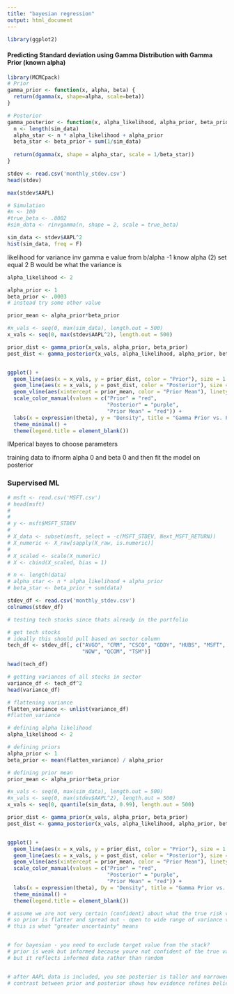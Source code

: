 ```yaml
---
title: "bayesian regression"
output: html_document
---
```




```r
library(ggplot2)
```

#### Predicting Standard deviation using Gamma Distribution with Gamma Prior (known alpha)

```r
library(MCMCpack)
# Prior 
gamma_prior <- function(x, alpha, beta) {
  return(dgamma(x, shape=alpha, scale=beta))
}

# Posterior 
gamma_posterior <- function(x, alpha_likelihood, alpha_prior, beta_prior, sim_data) {
  n <- length(sim_data)
  alpha_star <- n * alpha_likelihood + alpha_prior
  beta_star <- beta_prior + sum(1/sim_data)
  
  return(dgamma(x, shape = alpha_star, scale = 1/beta_star))
}
```


```r

stdev <- read.csv('monthly_stdev.csv')
head(stdev)

max(stdev$AAPL)
```

```r

# Simulation
#n <- 100
#true_beta <- .0002
#sim_data <- rinvgamma(n, shape = 2, scale = true_beta)

sim_data <- stdev$AAPL^2
hist(sim_data, freq = F)
```

likelihood for variance inv gamma 
e value from b/alpha -1 know alpha (2) set equal 2 
B would be what the variance is 


```r
alpha_likelihood <- 2

alpha_prior <- 1
beta_prior <- .0003
# instead try some other value 

prior_mean <- alpha_prior*beta_prior

#x_vals <- seq(0, max(sim_data), length.out = 500)
x_vals <- seq(0, max(stdev$AAPL^2), length.out = 500)

prior_dist <- gamma_prior(x_vals, alpha_prior, beta_prior)
post_dist <- gamma_posterior(x_vals, alpha_likelihood, alpha_prior, beta_prior, sim_data)


ggplot() +
  geom_line(aes(x = x_vals, y = prior_dist, color = "Prior"), size = 1.2) +
  geom_line(aes(x = x_vals, y = post_dist, color = "Posterior"), size = 1.2) +
  geom_vline(aes(xintercept = prior_mean, color = "Prior Mean"), linetype = "dashed", size = 1) + 
  scale_color_manual(values = c("Prior" = "red", 
                                "Posterior" = "purple", 
                                "Prior Mean" = "red")) +
  labs(x = expression(theta), y = "Density", title = "Gamma Prior vs. Posterior Distribution") +
  theme_minimal() +
  theme(legend.title = element_blank())

```

IMperical bayes 
to choose parameters 

training data to ifnorm alpha 0 and beta 0 
and then fit the model on posterior 





### Supervised ML

```r
# msft <- read.csv('MSFT.csv')
# head(msft)
# 
# 
# y <- msft$MSFT_STDEV
# 
# X_data <- subset(msft, select = -c(MSFT_STDEV, Next_MSFT_RETURN))
# X_numeric <- X_raw[sapply(X_raw, is.numeric)]
# 
# X_scaled <- scale(X_numeric)
# X <- cbind(X_scaled, bias = 1)
```


```r
# n <- length(data)
# alpha_star <- n * alpha_likelihood + alpha_prior
# beta_star <- beta_prior + sum(data)


```

```r
stdev_df <- read.csv('monthly_stdev.csv')
colnames(stdev_df)
```
```r
# testing tech stocks since thats already in the portfolio

# get tech stocks
# ideally this should pull based on sector column
tech_df <- stdev_df[, c("AVGO", "CRM", "CSCO", "GDDY", "HUBS", "MSFT",
                        "NOW", "QCOM", "TSM")]

head(tech_df)

# getting variances of all stocks in sector
variance_df <- tech_df^2
head(variance_df)

# flattening variance
flatten_variance <- unlist(variance_df)
#flatten_variance

```

```r
# defining alpha likelihood
alpha_likelihood <- 2

# defining priors
alpha_prior <- 1
beta_prior <- mean(flatten_variance) / alpha_prior

# defining prior mean
prior_mean <- alpha_prior*beta_prior

#x_vals <- seq(0, max(sim_data), length.out = 500)
#x_vals <- seq(0, max(stdev$AAPL^2), length.out = 500)
x_vals <- seq(0, quantile(sim_data, 0.99), length.out = 500)

prior_dist <- gamma_prior(x_vals, alpha_prior, beta_prior)
post_dist <- gamma_posterior(x_vals, alpha_likelihood, alpha_prior, beta_prior, sim_data)


ggplot() +
  geom_line(aes(x = x_vals, y = prior_dist, color = "Prior"), size = 1.2) +
  geom_line(aes(x = x_vals, y = post_dist, color = "Posterior"), size = 1.2) +
  geom_vline(aes(xintercept = prior_mean, color = "Prior Mean"), linetype = "dashed", size = 1) + 
  scale_color_manual(values = c("Prior" = "red", 
                                "Posterior" = "purple", 
                                "Prior Mean" = "red")) +
  labs(x = expression(theta), Dy = "Density", title = "Gamma Prior vs. Posterior Distribution (AAPL)") +
  theme_minimal() +
  theme(legend.title = element_blank())

```

```r
# assume we are not very certain (confident) about what the true risk value is.
# so prior is flatter and spread out - open to wide range of variance value
# this is what "greater uncertainty" means


# for bayesian - you need to exclude target value from the stack?
# prior is weak but informed because youre not confident of the true value
# but it reflects informed data rather than random


# after AAPL data is included, you see posterior is taller and narrower
# contrast between prior and posterior shows how evidence refines beliefs

```